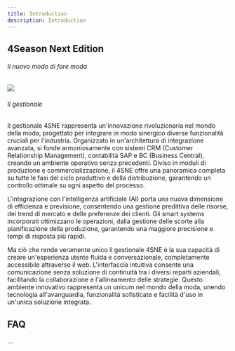 ```yaml
---
title: Introduction
description: Introduction
---
```

4Season Next Edition
--------------------

###### Il nuovo modo di fare moda

![](assets/MTcwOTIwNTk0OTMwMg==.png)

###### Il gestionale

Il gestionale 4SNE rappresenta un'innovazione rivoluzionaria nel mondo della moda, progettato per integrare in modo sinergico diverse funzionalità cruciali per l'industria. Organizzato in un'architettura di integrazione avanzata, si fonde armoniosamente con sistemi CRM (Customer Relationship Management), contabilità SAP e BC (Business Central), creando un ambiente operativo senza precedenti. Diviso in moduli di produzione e commercializzazione, il 4SNE offre una panoramica completa su tutte le fasi del ciclo produttivo e della distribuzione, garantendo un controllo ottimale su ogni aspetto del processo.

  

L'integrazione con l'intelligenza artificiale (AI) porta una nuova dimensione di efficienza e previsione, consentendo una gestione predittiva delle risorse, dei trend di mercato e delle preferenze dei clienti. Gli smart systems incorporati ottimizzano le operazioni, dalla gestione delle scorte alla pianificazione della produzione, garantendo una maggiore precisione e tempi di risposta più rapidi.

  

Ma ciò che rende veramente unico il gestionale 4SNE è la sua capacità di creare un'esperienza utente fluida e conversazionale, completamente accessibile attraverso il web. L'interfaccia intuitiva consente una comunicazione senza soluzione di continuità tra i diversi reparti aziendali, facilitando la collaborazione e l'allineamento delle strategie. Questo ambiente innovativo rappresenta un unicum nel mondo della moda, unendo tecnologia all'avanguardia, funzionalità sofisticate e facilità d'uso in un'unica soluzione integrata.

FAQ
---

...